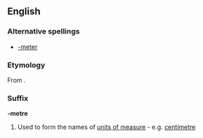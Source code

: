 ==English==

===Alternative spellings===
* [[-meter]]

===Etymology===
From {{etyl|grc}} {{term|μέτρον||measure|sc=Polytonic|tr=metron|lang=grc}}.

===Suffix===
'''-metre'''

<!--# Used to form the names of [[measuring]] [[device]]s - e.g. [[barometer]]

# Used to form the names of [[line]]s of [[feet]] in [[prosody]] - e.g. [[hexameter]]-->
# {{British}} Used to form the names of [[unit of measure|units of measure]] - e.g. [[centimetre]]